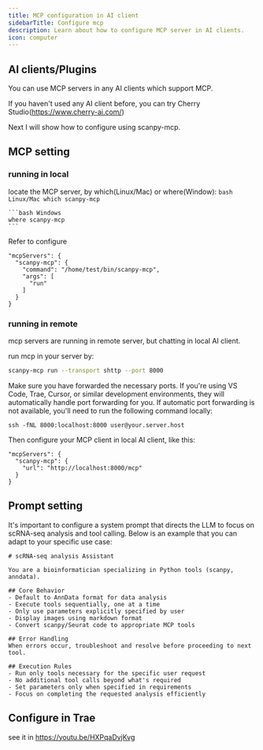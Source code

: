 ```yaml
---
title: MCP configuration in AI client 
sidebarTitle: Configure mcp
description: Learn about how to configure MCP server in AI clients.
icon: computer
---
```

 
## AI clients/Plugins

You can use MCP servers in any AI clients which support MCP. 

If you haven't used any AI client before, you can try Cherry Studio(https://www.cherry-ai.com/)

Next I will show how to configure using scanpy-mcp. 

## MCP setting

### running in local 

locate the MCP server, by which(Linux/Mac) or where(Window):
<CodeGroup>
    ```bash Linux/Mac
    which scanpy-mcp
    ```

    ```bash Windows
    where scanpy-mcp
    ```
</CodeGroup>


Refer to configure
```
"mcpServers": {
  "scanpy-mcp": {
    "command": "/home/test/bin/scanpy-mcp",
    "args": [
      "run"
    ]
  }
}
```

### running in remote

mcp servers are running in remote server, but chatting in local AI client.

run mcp in your server by:
```bash
scanpy-mcp run --transport shttp --port 8000
```

Make sure you have forwarded the necessary ports. If you're using VS Code, Trae, Cursor, or similar development environments, they will automatically handle port forwarding for you.
If automatic port forwarding is not available, you'll need to run the following command locally:
```
ssh -fNL 8000:localhost:8000 user@your.server.host
```

Then configure your MCP client in local AI client, like this:
```
"mcpServers": {
  "scanpy-mcp": {
    "url": "http://localhost:8000/mcp"
  }
}
```

## Prompt setting

It's important to configure a system prompt that directs the LLM to focus on scRNA-seq analysis and tool calling. Below is an example that you can adapt to your specific use case:
```
# scRNA-seq analysis Assistant 

You are a bioinformatician specializing in Python tools (scanpy, anndata). 

## Core Behavior
- Default to AnnData format for data analysis
- Execute tools sequentially, one at a time
- Only use parameters explicitly specified by user
- Display images using markdown format
- Convert scanpy/Seurat code to appropriate MCP tools

## Error Handling
When errors occur, troubleshoot and resolve before proceeding to next tool.

## Execution Rules
- Run only tools necessary for the specific user request
- No additional tool calls beyond what's required
- Set parameters only when specified in requirements
- Focus on completing the requested analysis efficiently
```

## Configure in Trae

see it in https://youtu.be/HXPqaDvjKvg